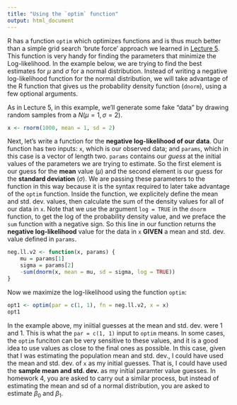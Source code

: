 ```yaml
---
title: "Using the `optim` function"
output: html_document
---
```



R has a function `optim` which optimizes functions and is thus much better than a simple grid search 'brute force' approach we learned in [Lecture 5](http://mlammens.github.io/Biostats/lectures/Lecture-5.html). 
This function is very handy for finding the parameters that minimize the Log-likelihood. 
In the example below, we are trying to find the best estimates for $\mu$ and $\sigma$ for a normal distribution.
Instead of writing a negative log-likelihood function for the normal distribution, we will take advantage of the R function that gives us the probability density function (`dnorm`), using a few optional arguments. 

As in Lecture 5, in this example, we'll generate some fake “data” by drawing random samples from a $N(\mu=1,\sigma=2)$.

```r
x <- rnorm(1000, mean = 1, sd = 2)
```

Next, let's write a function for the **negative log-likelihood of our data**. 
Our function has two inputs: `x`, which is our observed data; and `params`, which in this case is a vector of length two. 
`params` contains our *guess* at the initial values of the parameters we are trying to estimate.
So the first element is our guess for the **mean** value ($\mu$) and the second element is our guess for the **standard deviation** ($\sigma$). 
We are passing these parameters to the function in this way because it is the syntax required to later take advantage of the `optim` function.
Inside the function, we explicitely define the mean and std. dev. values, then calculate the sum of the density values for all of our data in `x`. Note that we use the argument `log = TRUE` in the `dnorm` function, to get the log of the probability density value, and we preface the `sum` function with a negative sign.
So this line in our function returns the **negative log-likelihood** value for the data in `x` **GIVEN** a mean and std. dev. value defined in `params`.


```r
neg.ll.v2 <- function(x, params) {
    mu = params[1]
    sigma = params[2]
    -sum(dnorm(x, mean = mu, sd = sigma, log = TRUE))
}
```


Now we maximize the log-likelihood using the function `optim`:

```r
opt1 <- optim(par = c(1, 1), fn = neg.ll.v2, x = x)
opt1
```

In the example above, my iniitial guesses at the mean and std. dev. were 1 and 1.
This is what the `par = c(1, 1)` input to `optim` means. 
In some cases, the `optim` funciton can be very sensitive to these values, and it is a good idea to use values as close to the final ones as possible.
In this case, given that I was estimating the population mean and std. dev., I could have used the mean and std. dev. of `x` as my initial guesses.
That is, I could have used the **sample mean and std. dev.** as my initial paramter value guesses. 
In homework 4, you are asked to carry out a similar process, but instead of estimating the mean and sd of a normal distribution, you are asked to estimate $\beta_0$ and $\beta_1$.
